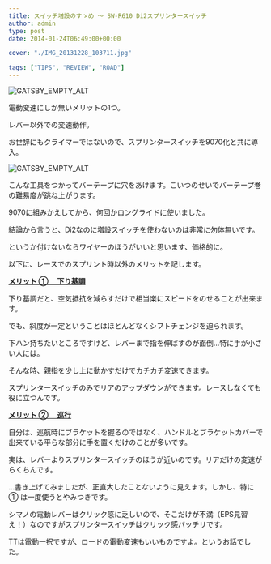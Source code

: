 ---
title: スイッチ増設のすゝめ ～ SW-R610 Di2スプリンタースイッチ
author: admin
type: post
date: 2014-01-24T06:49:00+00:00

cover: "./IMG_20131228_103711.jpg"

tags: ["TIPS", "REVIEW", "ROAD"]
---

![GATSBY_EMPTY_ALT](./IMG_20131228_103711.jpg)

電動変速にしか無いメリットの1つ。

レバー以外での変速動作。

お世辞にもクライマーではないので、スプリンタースイッチを9070化と共に導入。

![GATSBY_EMPTY_ALT](./IMG_20131228_103655.jpg)

こんな工具をつかってバーテープに穴をあけます。こいつのせいでバーテープ巻の難易度が跳ね上がります。

9070に組みかえしてから、何回かロングライドに使いました。

結論から言うと、Di2なのに増設スイッチを使わないのは非常に勿体無いです。

というか付けないならワイヤーのほうがいいと思います、価格的に。

以下に、レースでのスプリント時以外のメリットを記します。

**<u>メリット ① 　下り基調</u>**

下り基調だと、空気抵抗を減らすだけで相当楽にスピードをのせることが出来ます。

でも、斜度が一定ということはほとんどなくシフトチェンジを迫られます。

下ハン持ちたいところですけど、レバーまで指を伸ばすのが面倒…特に手が小さい人には。

そんな時、親指を少し上に動かすだけでカチカチ変速できます。

スプリンタースイッチのみでリアのアップダウンができます。レースしなくても役に立つんです。

<u>**メリット ② 　巡行**</u>

自分は、巡航時にブラケットを握るのではなく、ハンドルとブラケットカバーで出来ている平らな部分に手を置くだけのことが多いです。

実は、レバーよりスプリンタースイッチのほうが近いのです。リアだけの変速がらくちんです。

…書き上げてみましたが、正直大したことないように見えます。しかし、特に ① は一度使うとやみつきです。

シマノの電動レバーはクリック感に乏しいので、そこだけが不満（EPS見習え！）なのですがスプリンタースイッチはクリック感バッチリです。

TTは電動一択ですが、ロードの電動変速もいいものですよ。というお話でした。

<LinkBox isAmazonLink url="https://www.amazon.co.jp/dp/B00BPJKM4E/" />
